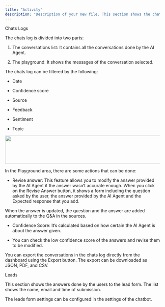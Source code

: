 ```yaml
---
title: "Activity"
description: "Description of your new file. This section shows the chats log of the conversations done by the AI Agent and the Leads form filled by the users."
---
```






Chats Logs



The chats log is divided into two parts:

1. The conversations list: It contains all the conversations done by the AI Agent.

2. The playground: It shows the messages of the conversation selected.

The chats log can be filtered by the following:

* Date

* Confidence score

* Source

* Feedback

* Sentiment

* Topic

<img height="92" width="624" src="https://lh7-rt.googleusercontent.com/docsz/AD_4nXdn7jzQdU88DITSB_NMwn9WTHt46kK2v0BckjswzBsO04YZgVVw2-nepIj4doWZ1hVKm8P0p86SffXDLfhhD6VmSXuR8ZX-gMKFxU4V80BmzdHK1YMyKpGayGmONKiga2XUA1Ig1g?key=UfBGlaI_pO_Z5n8hjMre3XLN" />


In the Playground area, there are some actions that can be done:

* Revise answer: This feature allows you to modify the answer provided by the AI Agent if the answer wasn’t accurate enough.
  When you click on the Revise Answer button, it shows a form including the question asked by the user, the answer provided by the AI Agent and the Expected response that you add.

When the answer is updated, the question and the answer are added automatically to the Q\&A in the sources. 

* Confidence Score: It’s calculated based on how certain the AI Agent is about the answer given.

* You can check the low confidence score of the answers and revise them to be modified.



You can export the conversations in the chats log directly from the dashboard using the Export button. The export can be downloaded as JSON, PDF, and CSV.

Leads



This section shows the answers done by the users to the lead form. The list shows the name, email and time of submission.



The leads form settings can be configured in the settings of the chatbot.
